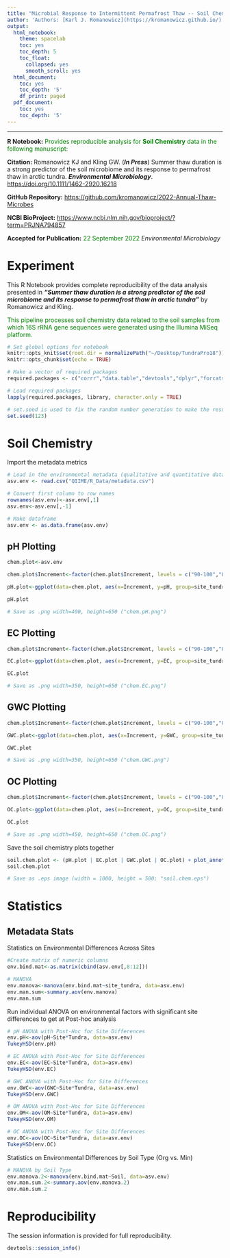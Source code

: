 ```yaml
---
title: "Microbial Response to Intermittent Permafrost Thaw -- Soil Chemistry"
author: 'Authors: [Karl J. Romanowicz](https://kromanowicz.github.io/) and George W. Kling'
output:
  html_notebook:
    theme: spacelab
    toc: yes
    toc_depth: 5
    toc_float:
      collapsed: yes
      smooth_scroll: yes
  html_document:
    toc: yes
    toc_depth: '5'
    df_print: paged
  pdf_document:
    toc: yes
    toc_depth: '5'
---
```


__________________________________________________

**R Notebook:** <font color="green">Provides reproducible analysis for **Soil Chemistry** data in the following manuscript:</font>

**Citation:** Romanowicz KJ and Kling GW. (***In Press***) Summer thaw duration is a strong predictor of the soil microbiome and its response to permafrost thaw in arctic tundra. ***Environmental Microbiology***. [https://doi.org/10.1111/1462-2920.16218](https://doi.org/10.1111/1462-2920.16218)

**GitHub Repository:** [https://github.com/kromanowicz/2022-Annual-Thaw-Microbes](https://github.com/kromanowicz/2022-Annual-Thaw-Microbes)

**NCBI BioProject:** [https://www.ncbi.nlm.nih.gov/bioproject/?term=PRJNA794857](https://www.ncbi.nlm.nih.gov/bioproject/?term=PRJNA794857)

**Accepted for Publication:** <font color="green">22 September 2022</font> *Environmental Microbiology*

# Experiment

This R Notebook provides complete reproducibility of the data analysis presented in ***"Summer thaw duration is a strong predictor of the soil microbiome and its response to permafrost thaw in arctic tundra"*** by Romanowicz and Kling.

<font color="green">This pipeline processes soil chemistry data related to the soil samples from which 16S rRNA gene sequences were generated using the Illumina MiSeq platform.</font>

```r
# Set global options for notebook
knitr::opts_knit$set(root.dir = normalizePath("~/Desktop/TundraPro18"))
knitr::opts_chunk$set(echo = TRUE)
```

```r
# Make a vector of required packages
required.packages <- c("corrr","data.table","devtools","dplyr","forcats","ggalluvial","ggdendro","ggplot2","ggpubr","grid","gridExtra","knitr","magrittr","microeco","patchwork","pheatmap","pvclust","qiime2R","RColorBrewer","tidyr","UpSetR","vegan")

# Load required packages
lapply(required.packages, library, character.only = TRUE)
```

```r
# set.seed is used to fix the random number generation to make the results repeatable
set.seed(123)
```

# Soil Chemistry

Import the metadata metrics
```r
# Load in the environmental metadata (qualitative and quantitative data)
asv.env <- read.csv("QIIME/R_Data/metadata.csv")

# Convert first column to row names
rownames(asv.env)<-asv.env[,1]
asv.env<-asv.env[,-1]

# Make dataframe
asv.env <- as.data.frame(asv.env)
```

## pH Plotting
```r
chem.plot<-asv.env

chem.plot$Increment<-factor(chem.plot$Increment, levels = c("90-100","80-90","70-80","60-70","50-60","40-50","30-40","20-30","10-20","0-10"))

pH.plot<-ggplot(data=chem.plot, aes(x=Increment, y=pH, group=site_tundra)) + geom_line(aes(linetype=site_tundra)) + geom_point(size=5, aes(shape=Tundra, fill=Site)) + scale_shape_manual("Tundra", values=c(21,24)) + coord_flip() + xlab("Soil Depth (cm)") + ylab("Soil pH") + theme_minimal() + theme(axis.line = element_line(colour = 'black', size = 1), axis.ticks = element_line(colour = "black", size = 2), axis.text.x = element_text(size = 14), axis.text.y = element_text(size = 14), panel.background = element_blank(), axis.title.x = element_text(size = 16), axis.title.y = element_text(size = 16), panel.grid.major = element_blank(), panel.grid.minor = element_blank(), legend.position = "none") + scale_y_continuous(expand = c(0, 0), limits = c(4.0, 7.1), position = "right") + guides(linetype = FALSE)

pH.plot

# Save as .png width=400, height=650 ("chem.pH.png")
```

## EC Plotting
```r
chem.plot$Increment<-factor(chem.plot$Increment, levels = c("90-100","80-90","70-80","60-70","50-60","40-50","30-40","20-30","10-20","0-10"))

EC.plot<-ggplot(data=chem.plot, aes(x=Increment, y=EC, group=site_tundra)) + geom_line(aes(linetype=site_tundra)) + geom_point(size=5, aes(shape=Tundra, fill=Site)) + scale_shape_manual("Tundra", values=c(21,24)) + coord_flip() + xlab("Soil Depth (cm)") + ylab("EC (uS/cm)") + theme_minimal() + theme(axis.line = element_line(colour = 'black', size = 1), axis.ticks = element_line(colour = "black", size = 2), axis.text.x = element_text(size = 14), axis.text.y = element_blank(), panel.background = element_blank(), axis.title.x = element_text(size = 16), axis.title.y = element_blank(), panel.grid.major = element_blank(), panel.grid.minor = element_blank(), legend.position = "none") + scale_y_continuous(expand = c(0, 0), limits = c(0, 205), position = "right")

EC.plot

# Save as .png width=350, height=650 ("chem.EC.png")
```

## GWC Plotting
```r
chem.plot$Increment<-factor(chem.plot$Increment, levels = c("90-100","80-90","70-80","60-70","50-60","40-50","30-40","20-30","10-20","0-10"))

GWC.plot<-ggplot(data=chem.plot, aes(x=Increment, y=GWC, group=site_tundra)) + geom_line(aes(linetype=site_tundra)) + geom_point(size=5, aes(shape=Tundra, fill=Site)) + scale_shape_manual("Tundra", values=c(21,24)) + coord_flip() + xlab("Soil Depth (cm)") + ylab("GWC (%)") + theme_minimal() + theme(axis.line = element_line(colour = 'black', size = 1), axis.ticks = element_line(colour = "black", size = 2), axis.text.x = element_text(size = 14), axis.text.y = element_blank(), panel.background = element_blank(), axis.title.x = element_text(size = 16), axis.title.y = element_blank(), panel.grid.major = element_blank(), panel.grid.minor = element_blank(), legend.position = "none") + scale_y_continuous(expand = c(0, 0), limits = c(0, 105), position = "right")

GWC.plot

# Save as .png width=350, height=650 ("chem.GWC.png")
```

## OC Plotting
```r
chem.plot$Increment<-factor(chem.plot$Increment, levels = c("90-100","80-90","70-80","60-70","50-60","40-50","30-40","20-30","10-20","0-10"))

OC.plot<-ggplot(data=chem.plot, aes(x=Increment, y=OC, group=site_tundra)) + geom_line(aes(linetype=site_tundra)) + geom_point(size=5, aes(shape=Tundra, fill=Site)) + scale_shape_manual("Tundra", values=c(21,24)) + coord_flip() + xlab("Soil Depth (cm)") + ylab("OC (%)") + theme_minimal() + theme(axis.line = element_line(colour = 'black', size = 1), axis.ticks = element_line(colour = "black", size = 2), axis.text.x = element_text(size = 14), axis.text.y = element_blank(), panel.background = element_blank(), axis.title.x = element_text(size = 16), axis.title.y = element_blank(), panel.grid.major = element_blank(), panel.grid.minor = element_blank(), legend.text = element_text(size=14), legend.title = element_text(size=16)) + scale_y_continuous(expand = c(0, 0), limits = c(0, 52), position = "right") + guides(linetype = FALSE)

OC.plot

# Save as .png width=450, height=650 ("chem.OC.png")
```

Save the soil chemistry plots together
```r
soil.chem.plot <- (pH.plot | EC.plot | GWC.plot | OC.plot) + plot_annotation(tag_levels = "A")
soil.chem.plot

# Save as .eps image (width = 1000, height = 500; "soil.chem.eps")
```

# Statistics

## Metadata Stats

Statistics on Environmental Differences Across Sites
```r
#Create matrix of numeric columns
env.bind.mat<-as.matrix(cbind(asv.env[,8:12]))

# MANOVA
env.manova<-manova(env.bind.mat~site_tundra, data=asv.env)
env.man.sum<-summary.aov(env.manova)
env.man.sum
```

Run individual ANOVA on  environmental factors with significant site differences to get at Post-hoc analysis
```r
# pH ANOVA with Post-Hoc for Site Differences
env.pH<-aov(pH~Site*Tundra, data=asv.env)
TukeyHSD(env.pH)
```

```r
# EC ANOVA with Post-Hoc for Site Differences
env.EC<-aov(EC~Site*Tundra, data=asv.env)
TukeyHSD(env.EC)
```

```r
# GWC ANOVA with Post-Hoc for Site Differences
env.GWC<-aov(GWC~Site*Tundra, data=asv.env)
TukeyHSD(env.GWC)
```

```r
# OM ANOVA with Post-Hoc for Site Differences
env.OM<-aov(OM~Site*Tundra, data=asv.env)
TukeyHSD(env.OM)
```

```r
# OC ANOVA with Post-Hoc for Site Differences
env.OC<-aov(OC~Site*Tundra, data=asv.env)
TukeyHSD(env.OC)
```

Statistics on Environmental Differences by Soil Type (Org vs. Min)
```r
# MANOVA by Soil Type
env.manova.2<-manova(env.bind.mat~Soil, data=asv.env)
env.man.sum.2<-summary.aov(env.manova.2)
env.man.sum.2
```

# Reproducibility

The session information is provided for full reproducibility.
```r
devtools::session_info()
```